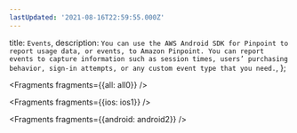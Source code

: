 ```yaml
---
lastUpdated: '2021-08-16T22:59:55.000Z'
---
```

  title: `Events`,
  description: `You can use the AWS Android SDK for Pinpoint to report usage data, or events, to Amazon Pinpoint. You can report events to capture information such as session times, users’ purchasing behavior, sign-in attempts, or any custom event type that you need.`,
};


<Fragments fragments={{all: all0}} />


<Fragments fragments={{ios: ios1}} />


<Fragments fragments={{android: android2}} />
